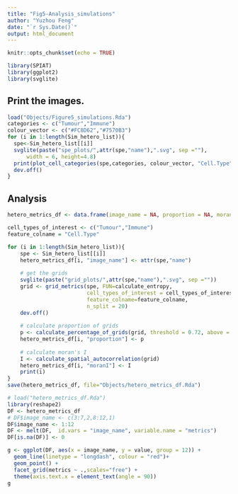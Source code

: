 ```yaml
---
title: "Fig5-Analysis_simulations"
author: "Yuzhou Feng"
date: "`r Sys.Date()`"
output: html_document
---
```


```r
knitr::opts_chunk$set(echo = TRUE)
```

```r
library(SPIAT)
library(ggplot2)
library(svglite)
```

## Print the images.

```r
load("Objects/Figure5_simulations.Rda")
categories <- c("Tumour","Immune")
colour_vector <- c("#FC8D62","#7570B3")
for (i in 1:length(Sim_hetero_list)){
  spe<-Sim_hetero_list[[i]]
  svglite(paste("spe_plots/",attr(spe,"name"),".svg", sep =""), 
      width = 6, height=4.8)
  print(plot_cell_categories(spe,categories, colour_vector, "Cell.Type"))
  dev.off()
}
```

## Analysis

```r
hetero_metrics_df <- data.frame(image_name = NA, proportion = NA, moranI = NA)

cell_types_of_interest <- c("Tumour","Immune")
feature_colname = "Cell.Type"

for (i in 1:length(Sim_hetero_list)){
    spe <- Sim_hetero_list[[i]]
    hetero_metrics_df[i, "image_name"] <- attr(spe,"name")
    
    # get the grids
    svglite(paste("grid_plots/",attr(spe,"name"),".svg", sep =""))
    grid <- grid_metrics(spe, FUN=calculate_entropy, 
                         cell_types_of_interest = cell_types_of_interest,
                         feature_colname=feature_colname,
                         n_split = 20)
    dev.off()
    
    # calculate proportion of grids
    p <- calculate_percentage_of_grids(grid, threshold = 0.72, above = T)
    hetero_metrics_df[i, "proportion"] <- p
    
    # calculate moran's I
    I <- calculate_spatial_autocorrelation(grid)
    hetero_metrics_df[i, "moranI"] <- I
    print(i)
}
save(hetero_metrics_df, file="Objects/hetero_metrics_df.Rda")
```

```r
# load("hetero_metrics_df.Rda")
library(reshape2)
DF <- hetero_metrics_df
# DF$image_name <- c(3:7,2,8:12,1)
DF$image_name <- 1:12
DF <- melt(DF,  id.vars = "image_name", variable.name = "metrics")
DF[is.na(DF)] <- 0

g <- ggplot(DF, aes(x = image_name, y = value, group = 12)) +
  geom_line(linetype = "longdash", colour = "red")+
  geom_point() +
  facet_grid(metrics ~ .,scales="free") +
  theme(axis.text.x = element_text(angle = 90))
g
```